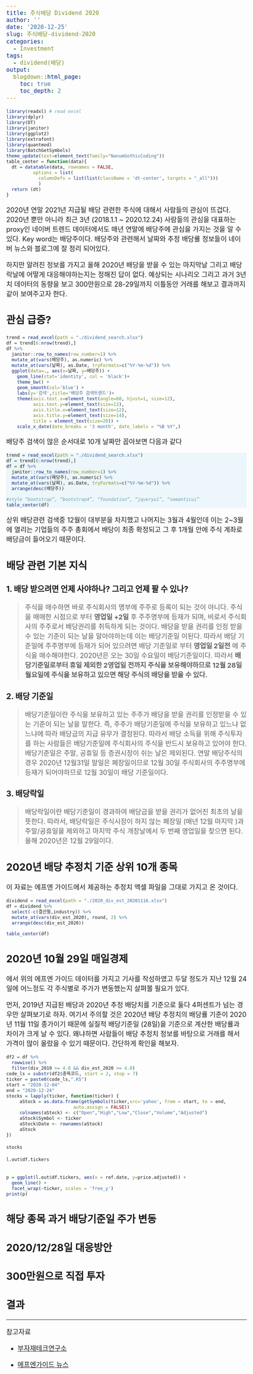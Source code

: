 ```yaml
---
title: 주식배당 Dividend 2020
author: ''
date: '2020-12-25'
slug: 주식배당-dividend-2020
categories:
  - Investment
tags:
  - dividend(배당)
output:
  blogdown::html_page:
    toc: true
    toc_depth: 2
---
```

<style>
div.rcode pre { background-color:#fffff0; }
div.rcode pre.r { background-color:#EDF6FA; }
</style>

<style type="text/css">

body, td {
   font-size: 18px;
}
code.r{
  font-size: 12px;
}
pre {
  font-size: 18px
}
</style>


```r
library(readxl) # read excel
library(dplyr)
library(DT)
library(janitor)
library(ggplot2)
library(extrafont)
library(quantmod)
library(BatchGetSymbols)
theme_update(text=element_text(family="NanumGothicCoding"))
table_center = function(data){
  dt = datatable(data, rownames = FALSE,
          options = list(
            columnDefs = list(list(className = 'dt-center', targets = "_all")))
            )
  return (dt)
}
```



2020년 연말 2021년 지급될 배당 관련한 주식에 대해서 사람들의 관심이 뜨겁다. 2020년 뿐만 아니라 최근 3년 (2018.1.1 ~ 2020.12.24) 사람들의 관심을 대표하는 proxy인 네이버 트렌드 데이터에서도 매년 연말에 배당주에 관심을 가지는 것을 알 수 있다. Key word는 배당주이다. 배당주와 관련해서 날짜와 추정 배당률 정보들이 네이버 뉴스와 블로그에 잘 정리 되어있다.

하지만 알려진 정보를 가지고 올해 2020년 배당을 받을 수 있는 마지막날 그리고 배당락날에 어떻게 대응해야하는지는 정해진 답이 없다. 예상되는 시나리오 그리고 과거 3년치 데이터의 동향을 보고 300만원으로 28-29일까지 이틀동안 거래를 해보고 결과까지 같이 보여주고자 한다.

## 관심 급증?

```r
trend = read_excel(path = "./dividend_search.xlsx")
df = trend[6:nrow(trend),]
df %>% 
  janitor::row_to_names(row_number=1) %>%
  mutate_at(vars(배당주), as.numeric) %>%
  mutate_at(vars(날짜), as.Date, tryFormats=c("%Y-%m-%d")) %>%
  ggplot(data=., aes(x=날짜, y=배당주)) +
    geom_line(stat='identity', col = 'black')+
    theme_bw() +
    geom_smooth(col='blue') +
    labs(y='검색',title='배당주 검색트렌드')+
    theme(axis.text.x=element_text(angle=60, hjust=1, size=12),
          axis.text.y=element_text(size=12),
          axis.title.x=element_text(size=12),
          axis.title.y=element_text(size=14),
          title = element_text(size=20)) +
    scale_x_date(date_breaks = '3 month', date_labels = "%B %Y",)
```


배당주 검색이 많은 순서대로 10개 날짜만 꼽아보면 다음과 같다

<div class = "rcode">
```r
trend = read_excel(path = "./dividend_search.xlsx")
df = trend[6:nrow(trend),]
df = df %>% 
  janitor::row_to_names(row_number=1) %>%
  mutate_at(vars(배당주), as.numeric) %>%
  mutate_at(vars(날짜), as.Date, tryFormats=c("%Y-%m-%d")) %>%
  arrange(desc(배당주))

#style “bootstrap”, “bootstrap4”, “foundation”, “jqueryui”, “semanticui”
table_center(df)
```
</div>

상위 배당관련 검색중 12월이 대부분을 차지했고 나머지는 3월과 4월인데 이는 2~3월에 열리는 기업들의 주주 총회에서 배당이 최종 확정되고 그 후 1개월 안에 주식 계좌로 배당금이 들어오기 때문이다.

## 배당 관련 기본 지식

### 1. 배당 받으려면 언제 사야하나? 그리고 언제 팔 수 있나?

> 주식을 매수하면 바로 주식회사의 명부에 주주로 등록이 되는 것이 아니다. 주식을 매매한 시점으로 부터 **영업일 +2일** 후 주주명부에 등재가 되며, 비로서 주식회사의 주주로서 배당권리를 취득하게 되는 것이다. 배당을 받을 권리를 인정 받을 수 있는 기준이 되는 날을 알아야하는데 이는 배당기준일 이된다. 따라서 배당 기준일에 주주명부에 등재가 되어 있으려면 배당 기준일로 부터 **영업일 2일전** 에 주식을 매수해야한다. 2020년은 오는 30일 수요일이 배당기준일이다. 따라서 **배당기준일로부터 휴일 제외한 2영업일 전까지 주식을 보유해야하므로 12월 28일 월요일에 주식을 보유하고 있으면 해당 주식의 배당을 받을 수 있다.**

### 2. 배당 기준일

> 배당기준일이란 주식을 보유하고 있는 주주가 배당을 받을 권리를 인정받을 수 있는 기준이 되는 날을 말한다. 즉, 주주가 배당기준일에 주식을 보유하고 있느냐 없느냐에 따라 배당금의 지급 유무가 결정된다. 따라서 배당 소득을 위해 주식투자를 하는 사람들은 배당기준일에 주식회사의 주식을 반드시 보유하고 있어야 한다. 배당기준일은 주말, 공휴일 등 증권시장이 쉬는 날은 제외된다. 연말 배당주식의 경우 2020년 12월31일 말일은 폐장일이므로 12월 30일 주식회사의 주주명부에 등재가 되어야하므로 12월 30일이 배당 기준일이다. 

### 3. 배당락일

>  배당락일이란 배당기준일이 경과하여 배당금을 받을 권리가 없어진 최초의 날을 뜻한다. 따라서, 배당락일은 주식시장이 하지 않는 폐장일 (매년 12월 마지막 )과 주말/공휴일을 제외하고 마지막 주식 개장날에서 두 번째 영업일을 찾으면 된다. 올해 2020년은 12월 29일이다.

## 2020년 배당 추정치 기준 상위 10개 종목

이 자료는 에프엔 가이드에서 제공하는 추정치 엑셀 파일을 그대로 가지고 온 것이다. 

```r
dividend = read_excel(path = "./2020_div_est_20201116.xlsx")
df = dividend %>%
  select(-c(결산월,industry)) %>%
  mutate_at(vars(div_est_2020), round, 2) %>%
  arrange(desc(div_est_2020))

table_center(df)
```

## 2020년 10월 29일 매일경제

에서 위의 에프엔 가이드 데이터를 가지고 기사를 작성하였고 두달 정도가 지난 12월 24일에 어느정도 각 주식별로 주가가 변동했는지 살펴볼 필요가 있다.

먼저, 2019년 지급된 배당과 2020년 추정 배당치를 기준으로 둘다 4퍼센트가 넘는 경우만 살펴보기로 하자. 여기서 주의할 것은 2020년 배당 추정치의 배당률 기준이 2020년 11월 11일 종가이기 때문에 실질적 배당기준일 (28일)을 기준으로 계산한 배당률과 차이가 크게 날 수 있다. 왜냐하면 사람들이 배당 추정치 정보를 바탕으로 거래를 해서 가격이 많이 올랐을 수 있기 때문이다. 간단하게 확인을 해보자.


```r
df2 = df %>%
  rowwise() %>%
  filter(div_2019 >= 4.0 && div_est_2020 >= 4.0)
code_ls = substr(df2$종목코드, start = 2, stop = 7)
ticker = paste0(code_ls,".KS")
start = "2020-12-04"
end = "2020-12-24"
stocks = lapply(ticker, function(ticker) {
     aStock = as.data.frame(getSymbols(ticker,src='yahoo', from = start, to = end, 
                         auto.assign = FALSE))
     colnames(aStock) <- c("Open","High","Low","Close","Volume","Adjusted")
     aStock$Symbol <- ticker
     aStock$Date <- rownames(aStock)
     aStock
})
```

```r
stocks
```



```r
l.out$df.tickers
  
```


```r
p = ggplot(l.out$df.tickers, aes(x = ref.date, y=price.adjusted)) +
  geom_line() +
  facet_wrap(~ticker, scales = 'free_y')
print(p)
```



## 해당 종목 과거 배당기준일 주가 변동

## 2020/12/28일 대응방안

## 300만원으로 직접 투자

## 결과

***
참고자료

- [부자재테크연구소](https://moneymakers.tistory.com/entry/%EC%A3%BC%EC%8B%9D-%EB%B0%B0%EB%8B%B9%EA%B8%88-%EB%B0%9B%EB%8A%94%EB%B2%95-%EC%89%BD%EA%B2%8C-%EC%95%8C%EB%A0%A4%EB%93%9C%EB%A6%BD%EB%8B%88%EB%8B%A4-%EB%B0%B0%EB%8B%B9%EA%B8%B0%EC%A4%80%EC%9D%BC-%EB%B0%B0%EB%8B%B9%EB%9D%BD%EC%9D%BC-%EB%A7%A4%EC%88%98%EC%9D%BC-%EC%A0%95%EB%B3%B4-%EC%A0%9C%EA%B3%B5-Feat-%EC%82%BC%EC%84%B1%EC%A0%84%EC%9E%90)

- [에프엔가이드 뉴스](https://www.fnguide.com/fgdn/NewsView?no=1262&board_kind=F500)
